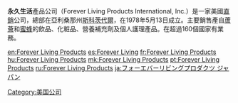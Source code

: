 {{unreferenced|time=2012-01-03T01:53:20+00:00}}
{{Infobox Company
| company_name = Forever Living Products
| company_logo =
| company_type =[[私人公司|私人公司]]
| company_slogan =
| foundation = 1978年5月13日
| location = {{USA}}亞利桑那州[[斯科茨代爾_(亞利桑那州)|斯科茨代爾]]
| products = [[蘆薈|蘆薈]]及[[蜜蜂|蜜蜂]]產品
| revenue = 25億美元（2010年）
| operating_income =
| net_income =
| num_employees = 
| homepage = [https://www.foreverliving.com]
}}

'''永久生活'''產品公司（Forever Living Products International, Inc.）是一家美國[[直銷|直銷]]公司，總部在亞利桑那州[[斯科茨代爾_(亞利桑那州)|斯科茨代爾]]，在1978年5月13日成立。主要銷售產自[[蘆薈|蘆薈]]和[[蜜蜂|蜜蜂]]的飲品、化粧品、營養補充劑及個人護理產品。在超過160個國家有業務。

[[Category:美国公司|Category:美国公司]]

[[en:Forever_Living_Products|en:Forever Living Products]]
[[es:Forever_Living|es:Forever Living]]
[[fr:Forever_Living_Products|fr:Forever Living Products]]
[[hu:Forever_Living_Products|hu:Forever Living Products]]
[[mk:Forever_Living_Products|mk:Forever Living Products]]
[[pt:Forever_Living_Products|pt:Forever Living Products]]
[[ru:Forever_Living_Products|ru:Forever Living Products]]
[[ja:フォーエバーリビングプロダクツ_ジャパン|ja:フォーエバーリビングプロダクツ ジャパン]]